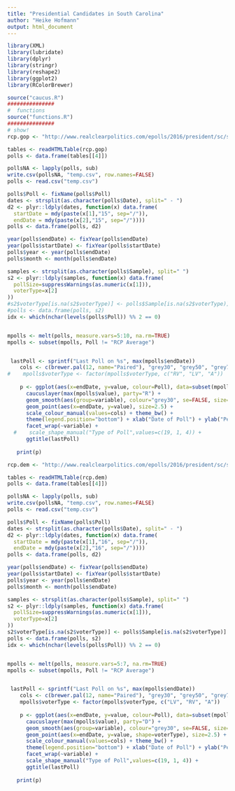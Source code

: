```yaml
---
title: "Presidential Candidates in South Carolina"
author: "Heike Hofmann"
output: html_document
---
```


```r
library(XML)
library(lubridate)
library(dplyr)
library(stringr)
library(reshape2)
library(ggplot2)
library(RColorBrewer)

source("caucus.R")
###############
#  functions
source("functions.R")
###############
# show! 
rcp.gop <- "http://www.realclearpolitics.com/epolls/2016/president/sc/south_carolina_republican_presidential_primary-4151.html"

tables <- readHTMLTable(rcp.gop)
polls <- data.frame(tables[[4]])

pollsNA <- lapply(polls, sub)
write.csv(pollsNA, "temp.csv", row.names=FALSE)
polls <- read.csv("temp.csv")

polls$Poll <- fixName(polls$Poll)
dates <- strsplit(as.character(polls$Date), split=" - ")
d2 <- plyr::ldply(dates, function(x) data.frame(
  startDate = mdy(paste(x[1],"15", sep="/")),
  endDate = mdy(paste(x[2],"15", sep="/"))))
polls <- data.frame(polls, d2)

year(polls$endDate) <- fixYear(polls$endDate)
year(polls$startDate) <- fixYear(polls$startDate)
polls$year <- year(polls$endDate)
polls$month <- month(polls$endDate)

samples <- strsplit(as.character(polls$Sample), split=" ")
s2 <- plyr::ldply(samples, function(x) data.frame(
  pollSize=suppressWarnings(as.numeric(x[1])),
  voterType=x[2]
))
#s2$voterType[is.na(s2$voterType)] <- polls$Sample[is.na(s2$voterType)]
#polls <- data.frame(polls, s2)
idx <- which(nchar(levels(polls$Poll)) %% 2 == 0)


mpolls <- melt(polls, measure.vars=5:10, na.rm=TRUE)
mpolls <- subset(mpolls, Poll != "RCP Average")


 lastPoll <- sprintf("Last Poll on %s", max(mpolls$endDate))
    cols <- c(brewer.pal(12, name="Paired"), "grey30", "grey50", "grey70", "grey80", "grey60", "black", "black", "black", "black", "black")
#    mpolls$voterType <- factor(mpolls$voterType, c("RV", "LV", "A"))
    
    p <- ggplot(aes(x=endDate, y=value, colour=Poll), data=subset(mpolls, (year >=2015 & month >=10) | (year >= 2016))) +
      caucuslayer(max(mpolls$value), party="R") +
      geom_smooth(aes(group=variable), colour="grey30", se=FALSE, size=.75) +
      geom_point(aes(x=endDate, y=value), size=2.5) + 
      scale_colour_manual(values=cols) + theme_bw() +
      theme(legend.position="bottom") + xlab("Date of Poll") + ylab("Percent") +
      facet_wrap(~variable) +
  #    scale_shape_manual("Type of Poll",values=c(19, 1, 4)) +
      ggtitle(lastPoll)
    
   print(p)
```

```r
rcp.dem <- "http://www.realclearpolitics.com/epolls/2016/president/sc/south_carolina_democratic_presidential_primary-4167.html"

tables <- readHTMLTable(rcp.dem)
polls <- data.frame(tables[[4]])

pollsNA <- lapply(polls, sub)
write.csv(pollsNA, "temp.csv", row.names=FALSE)
polls <- read.csv("temp.csv")

polls$Poll <- fixName(polls$Poll)
dates <- strsplit(as.character(polls$Date), split=" - ")
d2 <- plyr::ldply(dates, function(x) data.frame(
  startDate = mdy(paste(x[1],"16", sep="/")),
  endDate = mdy(paste(x[2],"16", sep="/"))))
polls <- data.frame(polls, d2)

year(polls$endDate) <- fixYear(polls$endDate)
year(polls$startDate) <- fixYear(polls$startDate)
polls$year <- year(polls$endDate)
polls$month <- month(polls$endDate)

samples <- strsplit(as.character(polls$Sample), split=" ")
s2 <- plyr::ldply(samples, function(x) data.frame(
  pollSize=suppressWarnings(as.numeric(x[1])),
  voterType=x[2]
))
s2$voterType[is.na(s2$voterType)] <- polls$Sample[is.na(s2$voterType)]
polls <- data.frame(polls, s2)
idx <- which(nchar(levels(polls$Poll)) %% 2 == 0)


mpolls <- melt(polls, measure.vars=5:7, na.rm=TRUE)
mpolls <- subset(mpolls, Poll != "RCP Average")


 lastPoll <- sprintf("Last Poll on %s", max(mpolls$endDate))
    cols <- c(brewer.pal(12, name="Paired"), "grey30", "grey50", "grey70", "grey80", "grey60", "black", "black")
    mpolls$voterType <- factor(mpolls$voterType, c("LV", "RV", "A"))
    
    p <- ggplot(aes(x=endDate, y=value, colour=Poll), data=subset(mpolls, (year==2016) | (year >=2015 & month >=10))) +
      caucuslayer(max(mpolls$value), party="D") +
      geom_smooth(aes(group=variable), colour="grey30", se=FALSE, size=.75) +
      geom_point(aes(x=endDate, y=value, shape=voterType), size=2.5) + 
      scale_colour_manual(values=cols) + theme_bw() +
      theme(legend.position="bottom") + xlab("Date of Poll") + ylab("Percent") +
      facet_wrap(~variable) +
      scale_shape_manual("Type of Poll",values=c(19, 1, 4)) +
      ggtitle(lastPoll)
    
   print(p)
```